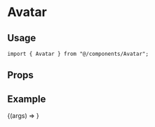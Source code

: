 
<Meta title="components/Avatar" component={Avatar} />

# Avatar

## Usage

```tsx
import { Avatar } from "@/components/Avatar";
```

## Props

<ArgsTable component={Avatar} />

## Example

<Canvas>
  <Story
    name="Default"
    args={{ imageUrl: "https://avatars.githubusercontent.com/u/46460840?v=4" }}
  >
    {(args) => <Avatar {...args} />}
  </Story>
</Canvas>
